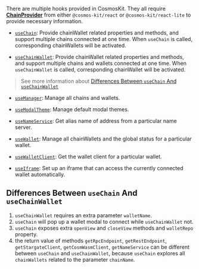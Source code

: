 There are multiple hooks provided in CosmosKit. They all require [**ChainProvider**](/provider/chain-provider) from either `@cosmos-kit/react` or `@cosmos-kit/react-lite` to provide necessary information.

- [`useChain`](/hooks/use-chain): Provide chainWallet related properties and methods, and support multiple chains connected at one time. When `useChain` is called, corresponding chainWallets will be activated.

- [`useChainWallet`](/hooks/use-chain-wallet): Provide chainWallet related properties and methods, and support multiple chains and wallets connected at one time. When `useChainWallet` is called, corresponding chainWallet will be activated.

> See more information about [Differences Between `useChain` And `useChainWallet`](#differences-between-usechain-and-usechainwallet)

- [`useManager`](/hooks/use-manager): Manage all chains and wallets.

- [`useModalTheme`](/hooks/use-modal-theme): Manage default modal themes.

- [`useNameService`](/hooks/use-name-service): Get alias name of address from a particular name server.

- [`useWallet`](/hooks/use-wallet): Manage all chainWallets and the global status for a particular wallet.

- [`useWalletClient`](/hooks/use-manager): Get the wallet client for a particular wallet.

- [`useIframe`](/hooks/use-iframe): Set up an iframe that can access the currently connected wallet automatically.

## Differences Between `useChain` And `useChainWallet`

1. `useChainWallet` requires an extra parameter `walletName`.
2. `useChain` will pop up a wallet modal to connect while `useChainWallet` not.
3. `useChain` exposes extra `openView` and `closeView` methods and `walletRepo` property.
4. the return value of methods `getRpcEndpoint`, `getRestEndpoint`, `getStargateClient`, `getCosmWasmClient`, `getNameService` can be different between `useChain` and `useChainWallet`, because `useChain` explores all `chainWallets` related to the parameter `chainName`.
